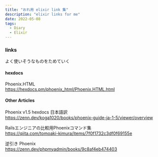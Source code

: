 ```yaml
---
title: "おれ用 elixir link 集"
description: "elixir links for me"
date: 2022-05-08
tags:
  - Diary
  - Elixir
---
```


### links

よく使いそうなものをためていく

#### hexdocs

Phoenix.HTML  
https://hexdocs.pm/phoenix_html/Phoenix.HTML.html

#### Other Articles

Phoenix v1.5 hexdocs 日本語訳  
https://zenn.dev/koga1020/books/phoenix-guide-ja-1-5/viewer/overview

Railsエンジニアの比較用Phoenixコマンド集  
https://qiita.com/tomoaki-kimura/items/7f0f1732c3df0f69155e

逆引き Phoenix  
https://zenn.dev/phpmyadmin/books/9c8af4eb474403

